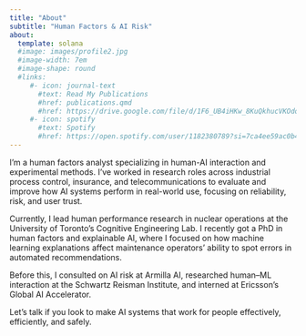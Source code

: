 ```yaml
---
title: "About"
subtitle: "Human Factors & AI Risk"
about:
  template: solana
  #image: images/profile2.jpg
  #image-width: 7em
  #image-shape: round
  #links:
     #- icon: journal-text
       #text: Read My Publications
       #href: publications.qmd
       #href: https://drive.google.com/file/d/1F6_UB4iHKw_8KuQkhucVKOdoi_U4X7JW/view?usp=sharing
     #- icon: spotify
       #text: Spotify
       #href: https://open.spotify.com/user/1182380789?si=7ca4ee59ac0b4619
---
```


I'm a human factors analyst specializing in human-AI interaction and experimental methods. I've worked in research roles across industrial process control, insurance, and telecommunications to evaluate and improve how AI systems perform in real-world use, focusing on reliability, risk, and user trust.

Currently, I lead human performance research in nuclear operations at the University of Toronto's Cognitive Engineering Lab. I recently got a PhD in human factors and explainable AI, where I focused on how machine learning explanations affect maintenance operators' ability to spot errors in automated recommendations.

Before this, I consulted on AI risk at Armilla AI, researched human--ML interaction at the Schwartz Reisman Institute, and interned at Ericsson's Global AI Accelerator.

Let's talk if you look to make AI systems that work for people effectively, efficiently, and safely.
